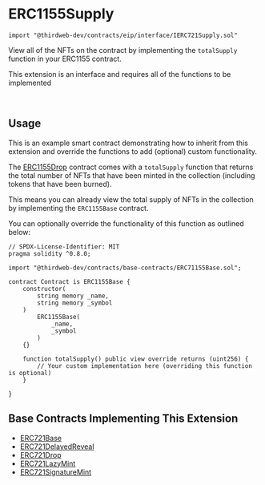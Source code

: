 
# ERC1155Supply

```solidity
import "@thirdweb-dev/contracts/eip/interface/IERC721Supply.sol"
```

View all of the NFTs on the contract by implementing the `totalSupply` function in your ERC1155 contract.

<Callout title="info" variant="info">

This extension is an interface and requires all of the functions to be implemented

</Callout>

<br />

<GithubButtonLink href="https://github.com/thirdweb-dev/contracts/blob/main/contracts/eip/interface/IERC1155Supply.sol" />

## Usage

This is an example smart contract demonstrating how to inherit from this extension and override the functions to add (optional) custom functionality.

The [ERC1155Drop](/solidity/base-contracts/erc1155drop) contract comes with a `totalSupply`
function that returns the total number of NFTs that have been minted in the collection (including tokens that have been burned).

This means you can already view the total supply of NFTs in the collection by implementing the `ERC1155Base` contract.

You can optionally override the functionality of this function as outlined below:

```solidity
// SPDX-License-Identifier: MIT
pragma solidity ^0.8.0;

import "@thirdweb-dev/contracts/base-contracts/ERC71155Base.sol";

contract Contract is ERC1155Base {
    constructor(
        string memory _name,
        string memory _symbol
    )
        ERC1155Base(
            _name,
            _symbol
        )
    {}

    function totalSupply() public view override returns (uint256) {
        // Your custom implementation here (overriding this function is optional)
    }

}
```

## Base Contracts Implementing This Extension

- [ERC721Base](/contracts/build/base-contracts/erc-721/base)
- [ERC721DelayedReveal](/solidity/base-contracts/erc721delayedreveal)
- [ERC721Drop](/solidity/base-contracts/erc721drop)
- [ERC721LazyMint](/solidity/base-contracts/erc721lazymint)
- [ERC721SignatureMint](/solidity/base-contracts/erc721signaturemint)
